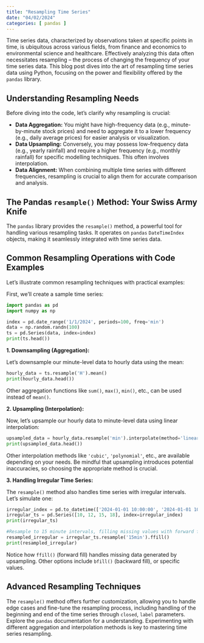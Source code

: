 ```yaml
---
title: "Resampling Time Series"
date: "04/02/2024"
categories: [ pandas ]
---
```



Time series data, characterized by observations taken at specific points in time, is ubiquitous across various fields, from finance and economics to environmental science and healthcare.  Effectively analyzing this data often necessitates resampling – the process of changing the frequency of your time series data.  This blog post dives into the art of resampling time series data using Python, focusing on the power and flexibility offered by the `pandas` library.

## Understanding Resampling Needs

Before diving into the code, let's clarify why resampling is crucial:

* **Data Aggregation:** You might have high-frequency data (e.g., minute-by-minute stock prices) and need to aggregate it to a lower frequency (e.g., daily average prices) for easier analysis or visualization.
* **Data Upsampling:** Conversely, you may possess low-frequency data (e.g., yearly rainfall) and require a higher frequency (e.g., monthly rainfall) for specific modelling techniques. This often involves interpolation.
* **Data Alignment:**  When combining multiple time series with different frequencies, resampling is crucial to align them for accurate comparison and analysis.

## The Pandas `resample()` Method: Your Swiss Army Knife

The `pandas` library provides the `resample()` method, a powerful tool for handling various resampling tasks. It operates on `pandas` `DateTimeIndex` objects, making it seamlessly integrated with time series data.


## Common Resampling Operations with Code Examples

Let's illustrate common resampling techniques with practical examples:

First, we'll create a sample time series:


```python
import pandas as pd
import numpy as np

index = pd.date_range('1/1/2024', periods=100, freq='min')
data = np.random.randn(100)
ts = pd.Series(data, index=index)
print(ts.head())
```

**1. Downsampling (Aggregation):**

Let's downsample our minute-level data to hourly data using the mean:

```python
hourly_data = ts.resample('H').mean()
print(hourly_data.head())
```

Other aggregation functions like `sum()`, `max()`, `min()`, etc., can be used instead of `mean()`.

**2. Upsampling (Interpolation):**

Now, let's upsample our hourly data to minute-level data using linear interpolation:


```python
upsampled_data = hourly_data.resample('min').interpolate(method='linear')
print(upsampled_data.head())

```

Other interpolation methods like `'cubic'`, `'polynomial'`, etc., are available depending on your needs.  Be mindful that upsampling introduces potential inaccuracies, so choosing the appropriate method is crucial.



**3. Handling Irregular Time Series:**

The `resample()` method also handles time series with irregular intervals.  Let's simulate one:

```python
irregular_index = pd.to_datetime(['2024-01-01 10:00:00', '2024-01-01 10:15:00', '2024-01-01 10:45:00', '2024-01-01 11:00:00'])
irregular_ts = pd.Series([10, 12, 15, 18], index=irregular_index)
print(irregular_ts)

#Resample to 15 minute intervals, filling missing values with forward fill
resampled_irregular = irregular_ts.resample('15min').ffill()
print(resampled_irregular)
```
Notice how `ffill()` (forward fill) handles missing data generated by upsampling.  Other options include `bfill()` (backward fill), or specific values.


## Advanced Resampling Techniques

The `resample()` method offers further customization, allowing you to handle edge cases and fine-tune the resampling process, including handling of the beginning and end of the time series through `closed`, `label` parameters.  Explore the `pandas` documentation for a  understanding.  Experimenting with different aggregation and interpolation methods is key to mastering time series resampling.

